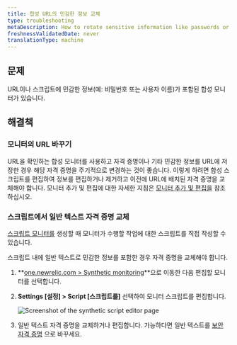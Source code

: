 ```yaml
---
title: 합성 URL의 민감한 정보 교체
type: troubleshooting
metaDescription: How to rotate sensitive information like passwords or usernames included in synthetic URLs.
freshnessValidatedDate: never
translationType: machine
---
```



## 문제

URL이나 스크립트에 민감한 정보(예: 비밀번호 또는 사용자 이름)가 포함된 합성 모니터가 있습니다.

## 해결책

### 모니터의 URL 바꾸기

URL을 확인하는 합성 모니터를 사용하고 자격 증명이나 기타 민감한 정보를 URL에 저장한 경우 해당 자격 증명을 주기적으로 변경하는 것이 좋습니다. 이렇게 하려면 합성 스크립트를 편집하여 정보를 편집하거나 제거하고 이전에 URL에 배치된 자격 증명을 교체해야 합니다. 모니터 추가 및 편집에 대한 자세한 지침은 [모니터 추가 및 편집을](/docs/synthetics/synthetic-monitoring/using-monitors/add-edit-monitors/) 참조하십시오.

### 스크립트에서 일반 텍스트 자격 증명 교체

[스크립트 모니터를](/docs/synthetics/synthetic-monitoring/scripting-monitors/introduction-scripted-browser-monitors/) 생성할 때 모니터가 수행할 작업에 대한 스크립트를 직접 작성할 수 있습니다.

스크립트 내에 일반 텍스트로 민감한 정보를 포함한 경우 자격 증명을 교체해야 합니다.

1. **[one.newrelic.com > Synthetic monitoring](https://one.newrelic.com/synthetics-nerdlets)**으로 이동한 다음 편집할 모니터를 선택합니다.

2. **Settings \[설정] > Script \[스크립트를]** 선택하여 모니터 스크립트를 편집합니다.

   <img
     title="Screenshot of the synthetic script editor page"
     alt="Screenshot of the synthetic script editor page"
     src={syntheticScriptEditor}
   />

3. 일반 텍스트 자격 증명을 교체하거나 편집합니다. 가능하다면 일반 텍스트를 [보안 자격 증명](/docs/synthetics/synthetic-monitoring/using-monitors/store-secure-credentials-scripted-browsers-api-tests/) 으로 바꾸세요.